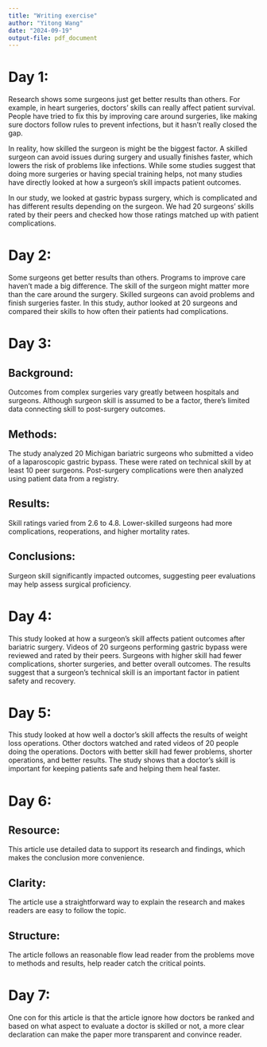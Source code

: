 ```yaml
---
title: "Writing exercise"
author: "Yitong Wang"
date: "2024-09-19"
output-file: pdf_document
---
```


# Day 1:

Research shows some surgeons just get better results than others. For example, in heart surgeries, doctors’ skills can really affect patient survival. People have tried to fix this by improving care around surgeries, like making sure doctors follow rules to prevent infections, but it hasn’t really closed the gap.

In reality, how skilled the surgeon is might be the biggest factor. A skilled surgeon can avoid issues during surgery and usually finishes faster, which lowers the risk of problems like infections. While some studies suggest that doing more surgeries or having special training helps, not many studies have directly looked at how a surgeon’s skill impacts patient outcomes.

In our study, we looked at gastric bypass surgery, which is complicated and has different results depending on the surgeon. We had 20 surgeons’ skills rated by their peers and checked how those ratings matched up with patient complications.

# Day 2:

Some surgeons get better results than others. Programs to improve care haven't made a big difference. The skill of the surgeon might matter more than the care around the surgery. Skilled surgeons can avoid problems and finish surgeries faster. In this study, author looked at 20 surgeons and compared their skills to how often their patients had complications.

# Day 3:

## **Background:** 

Outcomes from complex surgeries vary greatly between hospitals and surgeons. Although surgeon skill is assumed to be a factor, there's limited data connecting skill to post-surgery outcomes.

## **Methods:** 

The study analyzed 20 Michigan bariatric surgeons who submitted a video of a laparoscopic gastric bypass. These were rated on technical skill by at least 10 peer surgeons. Post-surgery complications were then analyzed using patient data from a registry.

## **Results:** 

Skill ratings varied from 2.6 to 4.8. Lower-skilled surgeons had more complications, reoperations, and higher mortality rates.

## **Conclusions:** 

Surgeon skill significantly impacted outcomes, suggesting peer evaluations may help assess surgical proficiency.

# Day 4:

This study looked at how a surgeon’s skill affects patient outcomes after bariatric surgery. Videos of 20 surgeons performing gastric bypass were reviewed and rated by their peers. Surgeons with higher skill had fewer complications, shorter surgeries, and better overall outcomes. The results suggest that a surgeon’s technical skill is an important factor in patient safety and recovery.

# Day 5:

This study looked at how well a doctor's skill affects the results of weight loss operations. Other doctors watched and rated videos of 20 people doing the operations. Doctors with better skill had fewer problems, shorter operations, and better results. The study shows that a doctor's skill is important for keeping patients safe and helping them heal faster.

# Day 6:

## Resource:

This article use detailed data to support its research and findings, which makes the conclusion more convenience.

## Clarity:

The article use a straightforward way to explain the research and makes readers are easy to follow the topic.

## Structure:  

The article follows an reasonable flow lead reader from the problems move to methods and results, help reader catch the critical points.

# Day 7:

One con for this article is that the article ignore how doctors be ranked and based on what aspect to evaluate a doctor is skilled or not, a more clear declaration can make the paper more transparent and convince reader.
